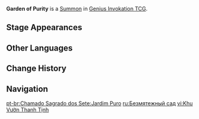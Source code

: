 {{About|the Genius Invokation TCG Summon|Kamisato Ayato's elemental burst|Kamisato Art: Suiyuu}}
{{Genius Invokation TCG Infobox
|id          = 112062
|image       = Garden of Purity Summon.png
|type        = Summon
|createdby   = Kamisato Art: Suiyuu
|summontype  = Character Card Skill
|usage       = 2
|effect      = '''End Phase:''' Deal 2 {{Color|Hydro DMG}}.<br><br>'''When this summon is on the field:''' Your characters' Normal Attacks deal +1 DMG.
}}
'''Garden of Purity''' is a [[Summon]] in [[Genius Invokation TCG]].

==Stage Appearances==
{{Genius Invokation TCG Stage Appearances|createdby=Kamisato Ayato (Character Card)}}

==Other Languages==
{{Other Languages|default_hidden=1
|en      = Garden of Purity
|zhs     = 清净之园囿
|zhs_rm  = Qīngjìng zhī Yuányòu
|zht     = 清淨之園囿
|zht_rm  = Qīngjìng zhī Yuányòu
|zh_tl   = Garden of Purity
|ja      = 清浄之園囿
|ja_rm   = Seijou no Enyuu 
|ja_tl   =  
|ko      = 고요한 원유(苑囿)
|ko_rm   = 
|ko_tl   = 
|es      = Jardín de paz
|es_tl   = Garden of Peace
|fr      = Jardin de pureté
|fr_tl   = Garden of Purity
|ru      = Безмятежный сад
|ru_tl   = 
|th      = Garden of Purity
|vi      = Khu Vườn Thanh Tịnh
|vi_tl   = 
|de      = Garten der Reinheit
|de_tl   = Garden of Purity
|id      = Garden of Purity
|pt      = Jardim Puro
|pt_tl   = 
|tr      = Saflık Bahçesi
|tr_tl   = 
|it      = Giardino di purezza
|it_tl   = Garden of Purity
}}

==Change History==
{{Change History|3.6}}

==Navigation==
{{Genius Invokation TCG Navbox|Summon}}

[[pt-br:Chamado Sagrado dos Sete:Jardim Puro]]
[[ru:Безмятежный сад]]
[[vi:Khu Vườn Thanh Tịnh]]